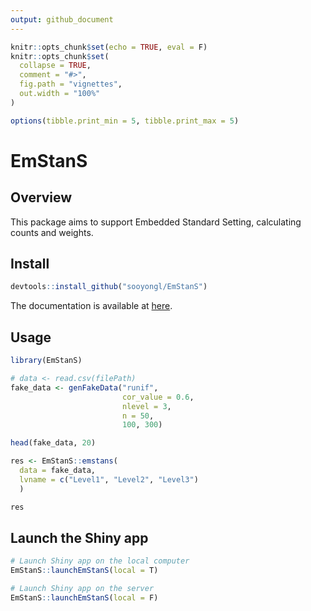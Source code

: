 ```yaml
---
output: github_document
---
```


```r
knitr::opts_chunk$set(echo = TRUE, eval = F)
knitr::opts_chunk$set(
  collapse = TRUE,
  comment = "#>",
  fig.path = "vignettes",
  out.width = "100%"
)

options(tibble.print_min = 5, tibble.print_max = 5)
```

# EmStanS 

## Overview

This package aims to support Embedded Standard Setting, calculating counts and weights.


## Install


```r
devtools::install_github("sooyongl/EmStanS")
```

The documentation is available at [here](https://sooyongl.github.io/EmStanS/).

## Usage

```r
library(EmStanS)
```

```r
# data <- read.csv(filePath)
fake_data <- genFakeData("runif",
                         cor_value = 0.6, 
                         nlevel = 3, 
                         n = 50, 
                         100, 300)

head(fake_data, 20)
```

```r
res <- EmStanS::emstans(
  data = fake_data, 
  lvname = c("Level1", "Level2", "Level3")
  )

res
```

## Launch the Shiny app

```r
# Launch Shiny app on the local computer
EmStanS::launchEmStanS(local = T)

# Launch Shiny app on the server
EmStanS::launchEmStanS(local = F)
```

